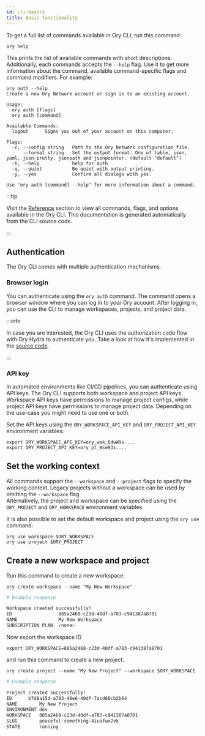 ```yaml
---
id: cli-basics
title: Basic functionality
---
```


To get a full list of commands available in Ory CLI, run this command:

```shell
ory help
```

This prints the list of available commands with short descriptions. Additionally, each commands accepts the `--help` flag. Use it
to get more information about the command, available command-specific flags and command modifiers. For example:

```shell
ory auth --help
Create a new Ory Network account or sign in to an existing account.

Usage:
  ory auth [flags]
  ory auth [command]

Available Commands:
  logout      Signs you out of your account on this computer.

Flags:
  -c, --config string   Path to the Ory Network configuration file.
      --format string   Set the output format. One of table, json, yaml, json-pretty, jsonpath and jsonpointer. (default "default")
  -h, --help            help for auth
  -q, --quiet           Be quiet with output printing.
  -y, --yes             Confirm all dialogs with yes.

Use "ory auth [command] --help" for more information about a command.
```

:::tip

Visit the [Reference](../../cli/ory-auth) section to view all commands, flags, and options available in the Ory CLI. This
documentation is generated automatically from the CLI source code.

:::

## Authentication

The Ory CLI comes with multiple authentication mechanisms.

### Browser login

You can authenticate using the `ory auth` command. The command opens a browser window where you can log in to your Ory account.
After logging in, you can use the CLI to manage workspaces, projects, and project data.

:::info

In case you are interested, the Ory CLI uses the authorization code flow with Ory Hydra to authenticate you. Take a look at how
it's implemented in the
[source code](https://github.com/ory/cli/blob/ed90e254aa7113533c1255f639fa1bf1b142de9f/cmd/cloudx/client/auth.go#L143).

:::

### API key

In automated environments like CI/CD pipelines, you can authenticate using API keys. The Ory CLI supports both workspace and
project API keys. Workspace API keys have permissions to manage project configs, while project API keys have permissions to manage
project data. Depending on the use-case you might need to use one or both.

Set the API keys using the `ORY_WORKSPACE_API_KEY` and `ORY_PROJECT_API_KEY` environment variables:

```shell
export ORY_WORKSPACE_API_KEY=ory_wak_8dwW9s....
export ORY_PROJECT_API_KEY=ory_pt_Wse93s....
```

## Set the working context

All commands support the `--workspace` and `--project` flags to specify the working context. Legacy projects without a workspace
can be used by omitting the `--workspace` flag.  
Alternatively, the project and workspace can be specified using the `ORY_PROJECT` and `ORY_WORKSPACE` environment variables.

It is also possible to set the default workspace and project using the `ory use` command:

```shell
ory use workspace $ORY_WORKSPACE
ory use project $ORY_PROJECT
```

## Create a new workspace and project

Run this command to create a new workspace.

```shell
ory create workspace --name "My New Workspace"
```

```bash
# Example response

Workspace created successfully!
ID                 885a2468-c23d-40df-a783-c941387a8701
NAME               My New Workspace
SUBSCRIPTION PLAN  <none>
```

Now export the workspace ID

```
export ORY_WORKSPACE=885a2468-c23d-40df-a783-c941387a8701
```

and run this command to create a new project.

```shell
ory create project --name "My New Project" --workspace $ORY_WORKSPACE
```

```bash
# Example response

Project created successfully!
ID		b7d8a15d-a783-40e6-40df-7acd60cb2b64
NAME		My New Project
ENVIRONMENT	dev
WORKSPACE	885a2468-c23d-40df-a783-c941387a8701
SLUG		peaceful-something-4iuafwx2vk
STATE		running
```
